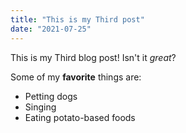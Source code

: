 ```yaml
---
title: "This is my Third post"
date: "2021-07-25"
---
```


This is my Third blog post! Isn't it *great*?

Some of my **favorite** things are:

* Petting dogs
* Singing
* Eating potato-based foods